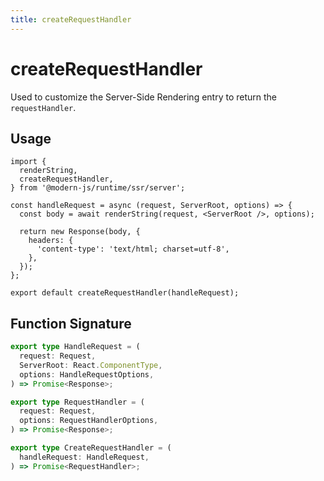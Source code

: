 ```yaml
---
title: createRequestHandler
---
```


# createRequestHandler

Used to customize the Server-Side Rendering entry to return the `requestHandler`.

## Usage

```tsx title="src/entry.server.tsx"
import {
  renderString,
  createRequestHandler,
} from '@modern-js/runtime/ssr/server';

const handleRequest = async (request, ServerRoot, options) => {
  const body = await renderString(request, <ServerRoot />, options);

  return new Response(body, {
    headers: {
      'content-type': 'text/html; charset=utf-8',
    },
  });
};

export default createRequestHandler(handleRequest);
```

## Function Signature

```ts
export type HandleRequest = (
  request: Request,
  ServerRoot: React.ComponentType,
  options: HandleRequestOptions,
) => Promise<Response>;

export type RequestHandler = (
  request: Request,
  options: RequestHandlerOptions,
) => Promise<Response>;

export type CreateRequestHandler = (
  handleRequest: HandleRequest,
) => Promise<RequestHandler>;
```
